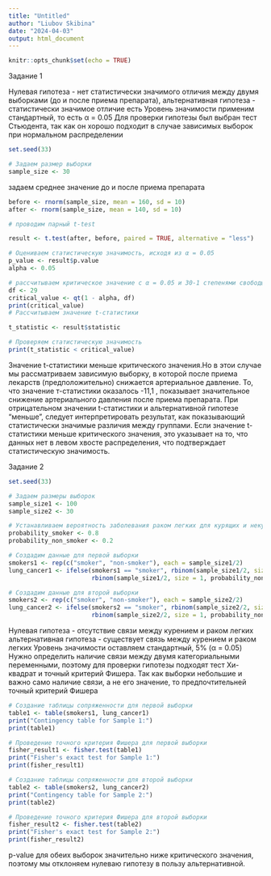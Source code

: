 ---
title: "Untitled"
author: "Liubov Skibina"
date: "2024-04-03"
output: html_document
---

```{r setup, include=FALSE}
knitr::opts_chunk$set(echo = TRUE)
```

Задание 1

Нулевая гипотеза - нет статистически значимого отличия между двумя выборками (до и после приема препарата),
альтернативная гипотеза - статистически значимое отличие есть
Уровень значимости применим стандартный, то есть α = 0.05
Для проверки гипотезы был выбран тест Стьюдента, так как он хорошо подходит в случае зависимых выборок при нормальном распределении 
```{r}
set.seed(33)

# Задаем размер выборки
sample_size <- 30
```
задаем среднее значение до и после приема препарата
```{r}
before <- rnorm(sample_size, mean = 160, sd = 10) 
after <- rnorm(sample_size, mean = 140, sd = 10)
```
```{r}
# проводим парный t-test

result <- t.test(after, before, paired = TRUE, alternative = "less")

# Оцениваем статистическую значимость, исходя из α = 0.05
p_value <- result$p.value
alpha <- 0.05

# рассчитываем критическое значение с α = 0.05 и 30-1 степенями свободы
df <- 29
critical_value <- qt(1 - alpha, df)
print(critical_value)
# Рассчитываем значение t-статистики

t_statistic <- result$statistic

# Проверяем статистическую значимость
print(t_statistic < critical_value)
```
Значение t-статистики меньше критического значения.Но в этои случае мы рассматриваем зависимую выборку, в которой после приема лекарств (предположительно) снижается артериальное давление. То, что значение т-статистики оказалось -11,1 , показывает значительное снижение артериального давления после приема препарата. При отрицательном значении t-статистики и альтернативной гипотезе "меньше", следует интерпретировать результат, как показывающий статистически значимые различия между группами. Если значение t-статистики меньше критического значения, это указывает на то, что данных нет в левом хвосте распределения, что подтверждает статистическую значимость.

Задание 2


```{r}
set.seed(33)

# Задаем размеры выборок
sample_size1 <- 100
sample_size2 <- 30

# Устанавливаем вероятность заболевания раком легких для курящих и некурящих
probability_smoker <- 0.8
probability_non_smoker <- 0.2

# Создадим данные для первой выборки
smokers1 <- rep(c("smoker", "non-smoker"), each = sample_size1/2)
lung_cancer1 <- ifelse(smokers1 == "smoker", rbinom(sample_size1/2, size = 1, probability_smoker), 
                       rbinom(sample_size1/2, size = 1, probability_non_smoker))

# Создадим данные для второй выборки
smokers2 <- rep(c("smoker", "non-smoker"), each = sample_size2/2)
lung_cancer2 <- ifelse(smokers2 == "smoker", rbinom(sample_size2/2, size = 1, probability_smoker), 
                       rbinom(sample_size2/2, size = 1, probability_non_smoker))
```
Нулевая гипотеза - отсутствие связи между курением и раком легких
альтернативная гипотеза - существует связь между курением и раком легких
Уровень значимости оставляем стандартный, 5% (α = 0.05)
Нужно определить наличие связи между двумя категориальными переменными, поэтому для проверки гипотезы подходят тест Хи-квадрат и точный критерий Фишера. Так как выборки небольшие и важно само наличие связи, а не его значение, то предпочтительней точный критерий Фишера

```{r}
# Создание таблицы сопряженности для первой выборки
table1 <- table(smokers1, lung_cancer1)
print("Contingency table for Sample 1:")
print(table1)

# Проведение точного критерия Фишера для первой выборки
fisher_result1 <- fisher.test(table1)
print("Fisher's exact test for Sample 1:")
print(fisher_result1)

# Создание таблицы сопряженности для второй выборки
table2 <- table(smokers2, lung_cancer2)
print("Contingency table for Sample 2:")
print(table2)

# Проведение точного критерия Фишера для второй выборки
fisher_result2 <- fisher.test(table2)
print("Fisher's exact test for Sample 2:")
print(fisher_result2)
```
p-value для обеих выборок значительно ниже критического значения, поэтому мы отклоняем нулеваю гипотезу в пользу альтернативной.
